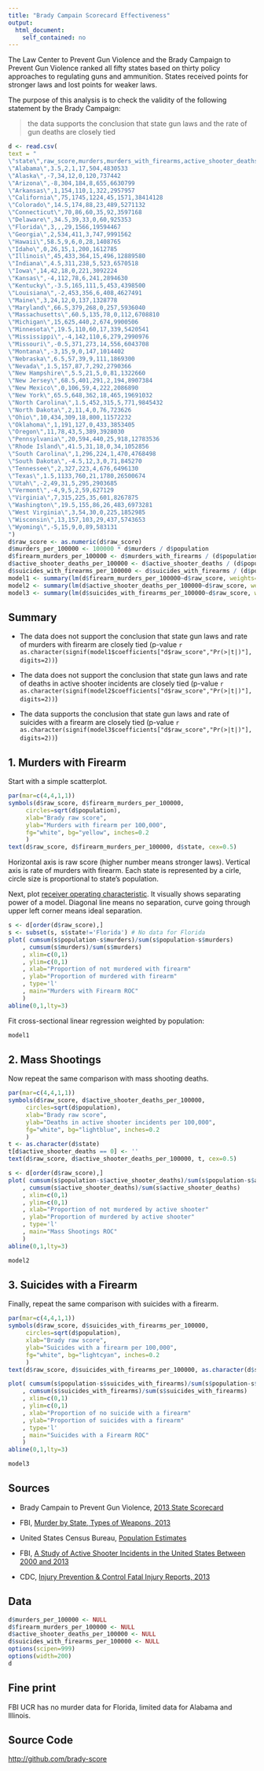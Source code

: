 ```yaml
---
title: "Brady Campain Scorecard Effectiveness"
output: 
  html_document: 
    self_contained: no
---
```


The Law Center to Prevent Gun Violence and the Brady Campaign to Prevent Gun Violence ranked all fifty states based on thirty policy approaches to regulating guns and ammunition. States received points for stronger laws and lost points for weaker laws.

The purpose of this analysis is to check the validity of the following statement by the Brady Campaign:

> the data supports the conclusion that state gun laws and the rate of gun deaths are closely tied

```r
d <- read.csv(
text = "
\"state\",raw_score,murders,murders_with_firearms,active_shooter_deaths,suicides_with_firearms,population
\"Alabama\",3.5,2,1,17,504,4830533
\"Alaska\",‐7,34,12,0,120,737442
\"Arizona\",‐8,304,184,8,655,6630799
\"Arkansas\",1,154,110,1,322,2957957
\"California\",75,1745,1224,45,1571,38414128
\"Colorado\",14.5,174,88,23,489,5271132
\"Connecticut\",70,86,60,35,92,3597168
\"Delaware\",34.5,39,33,0,60,925353
\"Florida\",3,,,29,1566,19594467
\"Georgia\",2,534,411,3,747,9991562
\"Hawaii\",58.5,9,6,0,28,1408765
\"Idaho\",0,26,15,1,200,1612785
\"Illinois\",45,433,364,15,496,12889580
\"Indiana\",4.5,311,238,5,523,6570518
\"Iowa\",14,42,18,0,221,3092224
\"Kansas\",‐4,112,78,6,241,2894630
\"Kentucky\",‐3.5,165,111,5,453,4398500
\"Louisiana\",‐2,453,356,6,408,4627491
\"Maine\",3,24,12,0,137,1328778
\"Maryland\",66.5,379,268,0,257,5936040
\"Massachusetts\",60.5,135,78,0,112,6708810
\"Michigan\",15,625,440,2,674,9900506
\"Minnesota\",19.5,110,60,17,339,5420541
\"Mississippi\",‐4,142,110,6,279,2990976
\"Missouri\",‐0.5,371,273,14,556,6043708
\"Montana\",‐3,15,9,0,147,1014402
\"Nebraska\",6.5,57,39,9,111,1869300
\"Nevada\",1.5,157,87,7,292,2790366
\"New Hampshire\",5.5,21,5,0,81,1322660
\"New Jersey\",68.5,401,291,2,194,8907384
\"New Mexico\",0,106,59,4,222,2086890
\"New York\",65.5,648,362,18,465,19691032
\"North Carolina\",1.5,452,315,5,771,9845432
\"North Dakota\",2,11,4,0,76,723626
\"Ohio\",10,434,309,18,800,11572232
\"Oklahoma\",1,191,127,0,433,3853405
\"Oregon\",11,78,43,5,389,3928030
\"Pennsylvania\",20,594,440,25,918,12783536
\"Rhode Island\",41.5,31,18,0,34,1052856
\"South Carolina\",1,296,224,1,470,4768498
\"South Dakota\",‐4.5,12,3,0,71,845270
\"Tennessee\",2,327,223,4,676,6496130
\"Texas\",1.5,1133,760,21,1780,26500674
\"Utah\",‐2,49,31,5,295,2903685
\"Vermont\",‐4,9,5,2,59,627129
\"Virginia\",7,315,225,35,601,8267875
\"Washington\",19.5,155,86,26,483,6973281
\"West Virginia\",3,54,30,0,225,1852985
\"Wisconsin\",13,157,103,29,437,5743653
\"Wyoming\",‐5,15,9,0,89,583131
")
d$raw_score <- as.numeric(d$raw_score)
d$murders_per_100000 <- 100000 * d$murders / d$population
d$firearm_murders_per_100000 <- d$murders_with_firearms / (d$population/100000)
d$active_shooter_deaths_per_100000 <- d$active_shooter_deaths / (d$population*(2013-2000+1)/100000)
d$suicides_with_firearms_per_100000 <- d$suicides_with_firearms / (d$population/100000)
model1 <- summary(lm(d$firearm_murders_per_100000~d$raw_score, weights=d$population))
model2 <- summary(lm(d$active_shooter_deaths_per_100000~d$raw_score, weights=d$population))
model3 <- summary(lm(d$suicides_with_firearms_per_100000~d$raw_score, weights=d$population))
```

Summary
-------

* The data does not support the conclusion that state gun laws and rate of murders with firearm are closely tied (p-value `r as.character(signif(model1$coefficients["d$raw_score","Pr(>|t|)"], digits=2))`)

* The data does not support the conclusion that state gun laws and rate of deaths in active shooter incidents are closely tied (p-value `r as.character(signif(model2$coefficients["d$raw_score","Pr(>|t|)"], digits=2)) `)

* The data supports the conclusion that state gun laws and rate of suicides with a firearm are closely tied (p-value `r as.character(signif(model3$coefficients["d$raw_score","Pr(>|t|)"], digits=2))`)


1. Murders with Firearm
-----------------------

Start with a simple scatterplot.

```r
par(mar=c(4,4,1,1))
symbols(d$raw_score, d$firearm_murders_per_100000, 
     circles=sqrt(d$population), 
  	 xlab="Brady raw score", 
     ylab="Murders with firearm per 100,000",
     fg="white", bg="yellow", inches=0.2
     )
text(d$raw_score, d$firearm_murders_per_100000, d$state, cex=0.5)
```

Horizontal axis is raw score (higher number means stronger laws). Vertical axis is rate of murders with firearm. Each state is represented by a cirle, circle size is proportional to state's population.

Next, plot [receiver operating characteristic](https://en.wikipedia.org/wiki/Receiver_operating_characteristic). It visually shows separating power of a model. Diagonal line means no separation, curve going through upper left corner means ideal separation.

```r
s <- d[order(d$raw_score),]
s <- subset(s, s$state!='Florida') # No data for Florida
plot( cumsum(s$population-s$murders)/sum(s$population-s$murders)
    , cumsum(s$murders)/sum(s$murders)
    , xlim=c(0,1)
    , ylim=c(0,1)
    , xlab="Proportion of not murdered with firearm"
    , ylab="Proportion of murdered with firearm"
    , type='l'
    , main="Murders with Firearm ROC"
    )
abline(0,1,lty=3)
```

Fit cross-sectional linear regression weighted by population:

```r
model1
```

2. Mass Shootings
-----------------

Now repeat the same comparison with mass shooting deaths.

```r
par(mar=c(4,4,1,1))
symbols(d$raw_score, d$active_shooter_deaths_per_100000, 
     circles=sqrt(d$population), 
  	 xlab="Brady raw score", 
     ylab="Deaths in active shooter incidents per 100,000",
     fg="white", bg="lightblue", inches=0.2
     )
t <- as.character(d$state)
t[d$active_shooter_deaths == 0] <- ''
text(d$raw_score, d$active_shooter_deaths_per_100000, t, cex=0.5)
```

```r
s <- d[order(d$raw_score),]
plot( cumsum(s$population-s$active_shooter_deaths)/sum(s$population-s$active_shooter_deaths)
    , cumsum(s$active_shooter_deaths)/sum(s$active_shooter_deaths)
    , xlim=c(0,1)
    , ylim=c(0,1)
    , xlab="Proportion of not murdered by active shooter"
    , ylab="Proportion of murdered by active shooter"
    , type='l'
    , main="Mass Shootings ROC"
    )
abline(0,1,lty=3)
```

```r
model2
```

3. Suicides with a Firearm
--------------------------

Finally, repeat the same comparison with suicides with a firearm.

```r
par(mar=c(4,4,1,1))
symbols(d$raw_score, d$suicides_with_firearms_per_100000, 
     circles=sqrt(d$population), 
  	 xlab="Brady raw score", 
     ylab="Suicides with a firearm per 100,000",
     fg="white", bg="lightcyan", inches=0.2
     )
text(d$raw_score, d$suicides_with_firearms_per_100000, as.character(d$state), cex=0.5)
```

```r
plot( cumsum(s$population-s$suicides_with_firearms)/sum(s$population-s$suicides_with_firearms)
    , cumsum(s$suicides_with_firearms)/sum(s$suicides_with_firearms)
    , xlim=c(0,1)
    , ylim=c(0,1)
    , xlab="Proportion of no suicide with a firearm"
    , ylab="Proportion of suicides with a firearm"
    , type='l'
    , main="Suicides with a Firearm ROC"
    )
abline(0,1,lty=3)
```

```r
model3
```

Sources
-------

* Brady Campain to Prevent Gun Violence,
  [2013 State Scorecard](http://www.bradycampaign.org/2013-state-scorecard)

* FBI, [Murder by State, Types of Weapons, 2013](https://www.fbi.gov/about-us/cjis/ucr/crime-in-the-u.s/2013/crime-in-the-u.s.-2013/tables/table-20/table_20_murder_by_state_types_of_weapons_2013.xls)

* United States Census Bureau, [Population Estimates](http://www.census.gov/popest/data/state/totals/2015/index.html)
  
* FBI, [A Study of Active Shooter Incidents in the United States Between 2000 and 2013](https://www.fbi.gov/news/stories/2014/september/fbi-releases-study-on-active-shooter-incidents/pdfs/a-study-of-active-shooter-incidents-in-the-u.s.-between-2000-and-2013)

* CDC, [Injury Prevention & Control Fatal Injury Reports, 2013](http://www.cdc.gov/injury/wisqars/fatal_injury_reports.html)
  
Data
----

```r
d$murders_per_100000 <- NULL
d$firearm_murders_per_100000 <- NULL
d$active_shooter_deaths_per_100000 <- NULL
d$suicides_with_firearms_per_100000 <- NULL
options(scipen=999)
options(width=200)
d
```

Fine print
----------

FBI UCR has no murder data for Florida, limited data for Alabama and Illinois. 

Source Code
-----------

[http://github.com/brady-score](http://github.com/brady-score)
